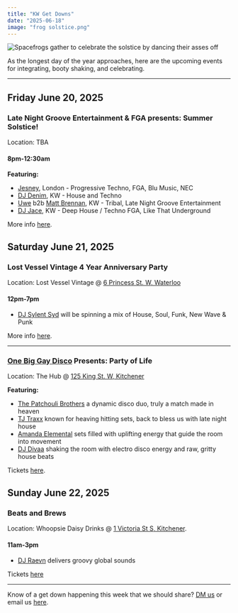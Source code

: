 ```yaml
---
title: "KW Get Downs"
date: "2025-06-18"
image: "frog solstice.png"
---
```


![](frog solstice.png "Spacefrogs gather to celebrate the solstice by dancing their asses off")

As the longest day of the year approaches, here are the upcoming events for integrating, booty shaking, and celebrating.

---

## Friday June 20, 2025 

### Late Night Groove Entertainment & FGA presents: Summer Solstice!

Location: TBA

#### 8pm-12:30am

**Featuring:**

* [Jesney](https://www.instagram.com/jesneylife/), London - Progressive Techno, FGA, Blu Music, NEC
* [DJ Denim](https://www.instagram.com/cammatthewmusicandart/), KW - House and Techno
* [Uwe](https://www.instagram.com/dj.uwe_fernengel/) b2b [Matt Brennan](https://www.instagram.com/djmattbrennan/), KW - Tribal, Late Night Groove Entertainment
* [DJ Jace](https://www.instagram.com/dj_jace_jrfit/), KW - Deep House / Techno FGA, Like That Underground

More info [here](https://www.instagram.com/p/DKpqatng07r/).

## Saturday June 21, 2025

### Lost Vessel Vintage 4 Year Anniversary Party

Location: Lost Vessel Vintage @ [6 Princess St. W, Waterloo](https://maps.app.goo.gl/EPmVjmdDUUkZm4aa9)

#### 12pm-7pm

* [DJ Sylent Syd](https://www.instagram.com/sylentsyd/) will be spinning a mix of House, Soul, Funk, New Wave & Punk

More info [here](https://www.instagram.com/p/DK2To3mA3Nt/).

---

### [One Big Gay Disco](https://www.instagram.com/onebiggaydisco/) Presents: Party of Life

Location: The Hub @ [125 King St. W, Kitchener](https://maps.app.goo.gl/Ak4bVgJ6FKT3zQtF6)

**Featuring:**

* [The Patchouli Brothers](https://www.instagram.com/thepatchoulibrothers/) a dynamic disco duo, truly a match made in heaven
* [TJ Traxx](https://www.instagram.com/tj.traxx/) known for heaving hitting sets, back to bless us with late night house
* [Amanda Elemental](https://www.instagram.com/amanda.elemental/) sets filled with uplifting energy that guide the room into movement
* [DJ Divaa](https://www.instagram.com/existentialcowgirl/) shaking the room with electro disco energy and raw, gritty house beats

Tickets [here](https://tinyurl.com/OBGDPARTYOFLIFE).

## Sunday June 22, 2025

### Beats and Brews

Location: Whoopsie Daisy Drinks @ [1 Victoria St S, Kitchener](https://maps.app.goo.gl/dzsAGMhgu64CxqNd9).

#### 11am-3pm

* [DJ Raevn](https://www.instagram.com/raeriddims/) delivers groovy global sounds

Tickets [here](https://www.eventbrite.ca/e/beats-and-brews-tickets-1380712190329)

---

Know of a get down happening this week that we should share? [DM us](https://www.instagram.com/fearisthevibekiller/) or email us [here](mailto:getdown@fearisthevibekiller.com).
